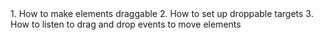 <Card title="You will learn">
  <div class="info">
    1. How to make elements draggable
    2. How to set up droppable targets
    3. How to listen to drag and drop events to move elements
  </div>
</Card>
